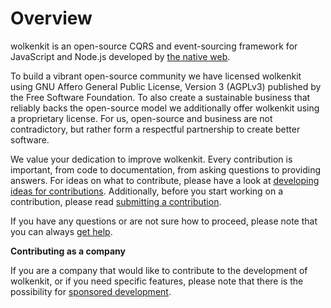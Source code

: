 
# Overview

wolkenkit is an open-source CQRS and event-sourcing framework for JavaScript and Node.js developed by [the native web](https://www.thenativeweb.io/).

To build a vibrant open-source community we have licensed wolkenkit using GNU Affero General Public License, Version 3 (AGPLv3) published by the Free Software Foundation. To also create a sustainable business that reliably backs the open-source model we additionally offer wolkenkit using a proprietary license. For us, open-source and business are not contradictory, but rather form a respectful partnership to create better software.

We value your dedication to improve wolkenkit. Every contribution is important, from code to documentation, from asking questions to providing answers. For ideas on what to contribute, please have a look at [developing ideas for contributions](../developing-ideas-for-contributions/). Additionally, before you start working on a contribution, please read [submitting a contribution](../submitting-a-contribution/).

If you have any questions or are not sure how to proceed, please note that you can always [get help](../../understanding-wolkenkit/getting-help/).

<Hint type='tip'>

  **Contributing as a company**

  If you are a company that would like to contribute to the development of wolkenkit, or if you need specific features, please note that there is the possibility for [sponsored development](../sponsoring-development).

</Hint>
